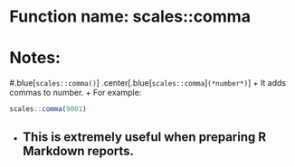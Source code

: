 # Function name: scales::comma
# Notes:
#.blue[`scales::comma()`]
.center[.blue[`scales::comma`]`(*number*)`]
+ It adds commas to number.
+ For example:
```r
scales::comma(9001)
```
+ This is extremely useful when preparing R Markdown reports.
---